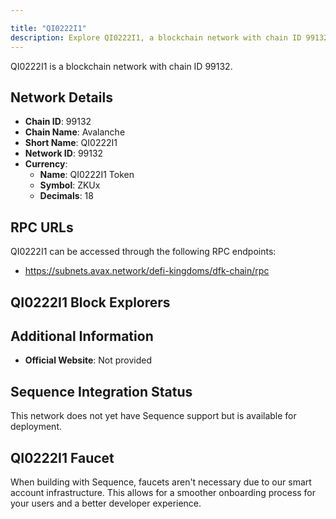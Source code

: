 ```yaml
---

title: "QI0222I1"
description: Explore QI0222I1, a blockchain network with chain ID 99132. Learn about its native currency, QI0222I1 Token, and how to interact with the network.
---
```




QI0222I1 is a blockchain network with chain ID 99132.

## Network Details

- **Chain ID**: 99132
- **Chain Name**: Avalanche
- **Short Name**: QI0222I1
- **Network ID**: 99132
- **Currency**: 
  - **Name**: QI0222I1 Token
  - **Symbol**: ZKUx
  - **Decimals**: 18

## RPC URLs

QI0222I1 can be accessed through the following RPC endpoints:

- https://subnets.avax.network/defi-kingdoms/dfk-chain/rpc

## QI0222I1 Block Explorers



## Additional Information

- **Official Website**: Not provided

## Sequence Integration Status

This network does not yet have Sequence support but is available for deployment.

## QI0222I1 Faucet

When building with Sequence, faucets aren't necessary due to our smart account infrastructure. This allows for a smoother onboarding process for your users and a better developer experience.
